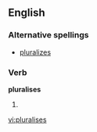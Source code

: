 ==English==

===Alternative spellings===
*[[pluralizes]]

===Verb===
'''pluralises'''

# {{third-person singular of|[[pluralise]]}}

[[vi:pluralises]]